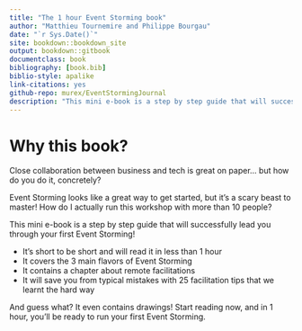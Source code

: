 ```yaml
--- 
title: "The 1 hour Event Storming book"
author: "Matthieu Tournemire and Philippe Bourgau"
date: "`r Sys.Date()`"
site: bookdown::bookdown_site
output: bookdown::gitbook
documentclass: book  
bibliography: [book.bib]
biblio-style: apalike
link-citations: yes
github-repo: murex/EventStormingJournal
description: "This mini e-book is a step by step guide that will successfully lead you through your first Event Storming!"
---
```


# Why this book? {-}

Close collaboration between business and tech is great on paper... but how do you do it, concretely?

Event Storming looks like a great way to get started, but it's a scary beast to master! How do I actually run this workshop with more than 10 people?

This mini e-book is a step by step guide that will successfully lead you through your first Event Storming!

* It's short to be short and will read it in less than 1 hour
* It covers the 3 main flavors of Event Storming
* It contains a chapter about remote facilitations
* It will save you from typical mistakes with 25 facilitation tips that we learnt the hard way

And guess what? It even contains drawings! Start reading now, and in 1 hour, you'll be ready to run your first Event Storming.
